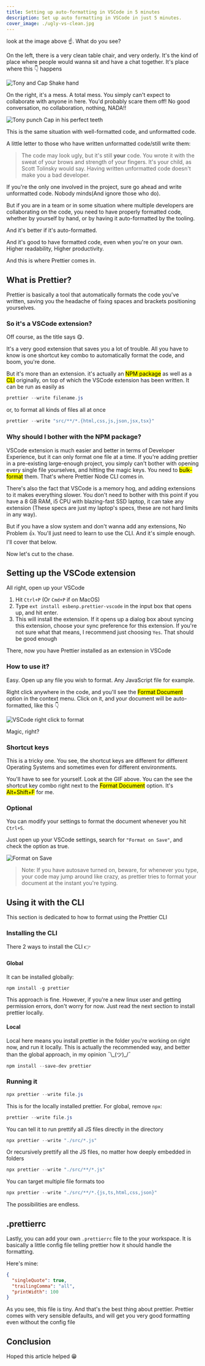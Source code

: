 ```yaml
---
title: Setting up auto-formatting in VSCode in 5 minutes
description: Set up auto formatting in VSCode in just 5 minutes.
cover_image: ./ugly-vs-clean.jpg
---
```



look at the image above ☝. What do you see?

On the left, there is a very clean table chair, and very orderly. It's the kind of place where people would wanna sit and have a chat together. It's place where this 👇 happens

![Tony and Cap Shake hand](./tony-cap-handshake-endgame.gif)

On the right, it's a mess. A total mess. You simply can't expect to collaborate with anyone in here. You'd probably scare them off! No good conversation, no collaboration, nothing, NADA!!

![Tony punch Cap in his perfect teeth](./tony-punch-cap-perfect-teeth.gif)

This is the same situation with well-formatted code, and unformatted code.

A little letter to those who have written unformatted code/still write them:

> The code may look ugly, but it's still **your** code. You wrote it with the sweat of your brows and strength of your fingers. It's your child, as Scott Tolinsky would say. Having written unformatted code doesn't make you a bad developer.

If you're the only one involved in the project, sure go ahead and write unformatted code. Nobody minds(And ignore those who do).

But if you are in a team or in some situation where multiple developers are collaborating on the code, you need to have properly formatted code, whether by yourself by hand, or by having it auto-formatted by the tooling.

And it's better if it's auto-formatted.

And it's good to have formatted code, even when you're on your own. Higher readability, Higher productivity.

And this is where Prettier comes in.

## What is Prettier?

Prettier is basically a tool that automatically formats the code you've written, saving you the headache of fixing spaces and brackets positioning yourselves.

### So it's a VSCode extension?

Off course, as the title says 😋.

It's a very good extension that saves you a lot of trouble. All you have to know is one shortcut key combo to automatically format the code, and boom, you're done.

But it's more than an extension. it's actually an <mark>NPM package</mark> as well as a <mark>CLI</mark> originally, on top of which the VSCode extension has been written. It can be run as easily as

```powershell
prettier --write filename.js
```

or, to format all kinds of files all at once

```powershell
prettier --write "src/**/*.{html,css,js,json,jsx,tsx}"
```

### Why should I bother with the NPM package?

VSCode extension is much easier and better in terms of Developer Experience, but it can only format one file at a time. If you're adding prettier in a pre-existing large-enough project, you simply can't bother with opening every single file yourselves, and hitting the magic keys. You need to <mark>bulk-format</mark> them. That's where Prettier Node CLI comes in.

There's also the fact that VSCode is a memory hog, and adding extensions to it makes everything slower. You don't need to bother with this point if you have a 8 GB RAM, i5 CPU with blazing-fast SSD laptop, it can take any extension (These specs are just my laptop's specs, these are not hard limits in any way).

But if you have a slow system and don't wanna add any extensions, No Problem 👍. You'll just need to learn to use the CLI. And it's simple enough. I'll cover that below.

Now let's cut to the chase.

## Setting up the VSCode extension

All right, open up your VSCode

1. Hit `Ctrl+P` (Or `Cmd+P` if on MacOS)
2. Type `ext install esbenp.prettier-vscode` in the input box that opens up, and hit enter.
3. This will install the extension. If it opens up a dialog box about syncing this extension, choose your sync preference for this extension. If you're not sure what that means, I recommend just choosing `Yes`. That should be good enough

There, now you have Prettier installed as an extension in VSCode

### How to use it?

Easy. Open up any file you wish to format. Any JavaScript file for example.

Right click anywhere in the code, and you'll see the <mark>Format Document</mark> option in the context menu. Click on it, and your document will be auto-formatted, like this 👇

![VSCode right click to format](./format-option-vscode.gif)

Magic, right?

### Shortcut keys

This is a tricky one. You see, the shortcut keys are different for different Operating Systems and sometimes even for different environments.

You'll have to see for yourself. Look at the GIF above. You can the see the shortcut key combo right next to the <mark>Format Document</mark> option. It's <mark>Alt+Shift+F</mark> for me.

### Optional

You can modify your settings to format the document whenever you hit `Ctrl+S`.

Just open up your VSCode settings, search for `"Format on Save"`, and check the option as true.

![Format on Save](./format-on-save.gif)

> Note: If you have autosave turned on, beware, for whenever you type, your code may jump around like crazy, as prettier tries to format your document at the instant you're typing.

## Using it with the CLI

This section is dedicated to how to format using the Prettier CLI

### Installing the CLI

There 2 ways to install the CLI 👉

#### Global

It can be installed globally:

```powershell
npm install -g prettier
```

This approach is fine. However, if you're a new linux user and getting permission errors, don't worry for now. Just read the next section to install prettier locally.

#### Local

Local here means you install prettier in the folder you're working on right now, and run it locally. This is actually the recommended way, and better than the global approach, in my opinion ¯\\\_(ツ)\_/¯

```powershell
npm install --save-dev prettier
```

### Running it

```powershell
npx prettier --write file.js
```

This is for the locally installed prettier. For global, remove `npx`:

```powershell
prettier --write file.js
```

You can tell it to run prettify all JS files directly in the directory

```powershell
npx prettier --write "./src/*.js"
```

Or recursively prettify all the JS files, no matter how deeply embedded in folders

```powershell
npx prettier --write "./src/**/*.js"
```

You can target multiple file formats too

```powershell
npx prettier --write "./src/**/*.{js,ts,html,css,json}"
```

The possibilities are endless.

## .prettierrc

Lastly, you can add your own `.prettierrc` file to the your workspace. It is basically a little config file telling prettier how it should handle the formatting.

Here's mine:

```json
{
  "singleQuote": true,
  "trailingComma": "all",
  "printWidth": 100
}
```

As you see, this file is tiny. And that's the best thing about prettier. Prettier comes with very sensible defaults, and will get you very good formatting even without the config file

## Conclusion

Hoped this article helped 😁
